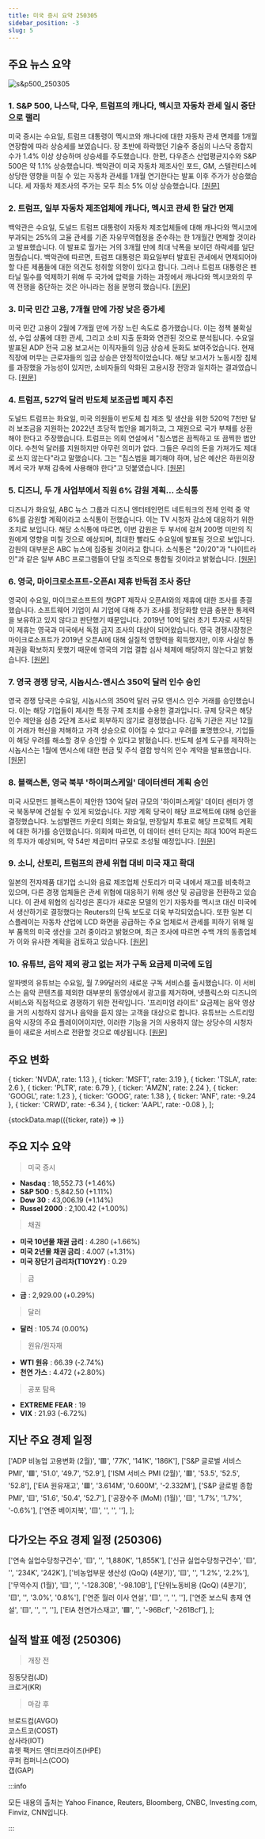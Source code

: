 ```yaml
---
title: 미국 증시 요약 250305
sidebar_position: -3
slug: 5
---
```


## 주요 뉴스 요약

![s&p500_250305](/map/250305.png)

### 1. **S&P 500, 나스닥, 다우, 트럼프의 캐나다, 멕시코 자동차 관세 일시 중단으로 랠리**

미국 증시는 수요일, 트럼프 대통령이 멕시코와 캐나다에 대한 자동차 관세 면제를 1개월 연장함에 따라 상승세를 보였습니다. 장 초반에 하락했던 기술주 중심의 나스닥 종합지수가 1.4% 이상 상승하며 상승세를 주도했습니다. 한편, 다우존스 산업평균지수와 S&P 500은 약 1.1% 상승했습니다. 백악관이 미국 자동차 제조사인 포드, GM, 스텔란티스에 상당한 영향을 미칠 수 있는 자동차 관세를 1개월 연기한다는 발표 이후 주가가 상승했습니다. 세 자동차 제조사의 주가는 모두 최소 5% 이상 상승했습니다. [[원문]](https://finance.yahoo.com/news/live/stock-market-today-sp-500-nasdaq-dow-rally-after-trump-pauses-canada-mexico-auto-tariffs-003340994.html)

### 2. **트럼프, 일부 자동차 제조업체에 캐나다, 멕시코 관세 한 달간 면제**

백악관은 수요일, 도널드 트럼프 대통령이 자동차 제조업체들에 대해 캐나다와 멕시코에 부과되는 25%의 고율 관세를 기존 자유무역협정을 준수하는 한 1개월간 면제할 것이라고 발표했습니다. 이 발표로 월가는 거의 3개월 만에 최대 낙폭을 보이던 하락세를 일단 멈췄습니다. 백악관에 따르면, 트럼프 대통령은 화요일부터 발효된 관세에서 면제되어야 할 다른 제품들에 대한 의견도 청취할 의향이 있다고 합니다. 그러나 트럼프 대통령은 펜타닐 밀수를 억제하기 위해 두 국가에 압력을 가하는 과정에서 캐나다와 멕시코와의 무역 전쟁을 중단하는 것은 아니라는 점을 분명히 했습니다. [[원문]](https://www.reuters.com/world/americas/us-make-canada-mexico-tariff-announcement-wednesday-commerce-chief-says-2025-03-05/)

### 3. **미국 민간 고용, 7개월 만에 가장 낮은 증가세**

미국 민간 고용이 2월에 7개월 만에 가장 느린 속도로 증가했습니다. 이는 정책 불확실성, 수입 상품에 대한 관세, 그리고 소비 지출 둔화와 연관된 것으로 분석됩니다. 수요일 발표된 ADP 전국 고용 보고서는 이직자들의 임금 상승세 둔화도 보여주었습니다. 현재 직장에 머무는 근로자들의 임금 상승은 안정적이었습니다. 해당 보고서가 노동시장 침체를 과장했을 가능성이 있지만, 소비자들의 악화된 고용시장 전망과 일치하는 결과였습니다. [[원문]](https://www.reuters.com/markets/us/us-private-payrolls-slow-sharply-february-2025-03-05/)

### 4. **트럼프, 527억 달러 반도체 보조금법 폐지 추진**

도널드 트럼프는 화요일, 미국 의원들이 반도체 칩 제조 및 생산을 위한 520억 7천만 달러 보조금을 지원하는 2022년 초당적 법안을 폐기하고, 그 재원으로 국가 부채를 상환해야 한다고 주장했습니다. 트럼프는 의회 연설에서 "칩스법은 끔찍하고 또 끔찍한 법안이다. 수천억 달러를 지원하지만 아무런 의미가 없다. 그들은 우리의 돈을 가져가도 제대로 쓰지 않는다"라고 말했습니다. 그는 "칩스법을 폐기해야 하며, 남은 예산은 하원의장께서 국가 부채 감축에 사용해야 한다"고 덧붙였습니다. [[원문]](https://www.reuters.com/technology/trump-wants-kill-527-billion-semiconductor-chips-subsidy-law-2025-03-05/)

### 5. **디즈니, 두 개 사업부에서 직원 6% 감원 계획... 소식통**

디즈니가 화요일, ABC 뉴스 그룹과 디즈니 엔터테인먼트 네트워크의 전체 인력 중 약 6%를 감원할 계획이라고 소식통이 전했습니다. 이는 TV 시청자 감소에 대응하기 위한 조치로 보입니다. 해당 소식통에 따르면, 이번 감원은 두 부서에 걸쳐 200명 미만의 직원에게 영향을 미칠 것으로 예상되며, 최대한 빨라도 수요일에 발표될 것으로 보입니다. 감원의 대부분은 ABC 뉴스에 집중될 것이라고 합니다. 소식통은 "20/20"과 "나이트라인"과 같은 일부 ABC 프로그램들이 단일 조직으로 통합될 것이라고 밝혔습니다. [[원문]](https://www.reuters.com/business/media-telecom/disney-cut-nearly-6-staff-across-units-wsj-reports-2025-03-05/)

### 6. **영국, 마이크로소프트-오픈AI 제휴 반독점 조사 중단**

영국이 수요일, 마이크로소프트의 챗GPT 제작사 오픈AI와의 제휴에 대한 조사를 종결했습니다. 소프트웨어 기업이 AI 기업에 대해 추가 조사를 정당화할 만큼 충분한 통제력을 보유하고 있지 않다고 판단했기 때문입니다. 2019년 10억 달러 초기 투자로 시작된 이 제휴는 영국과 미국에서 독점 금지 조사의 대상이 되어왔습니다. 영국 경쟁시장청은 마이크로소프트가 2019년 오픈AI에 대해 실질적 영향력을 획득했지만, 이후 사실상 통제권을 확보하지 못했기 때문에 영국의 기업 결합 심사 체제에 해당하지 않는다고 밝혔습니다. [[원문]](https://www.reuters.com/technology/uk-says-microsoftopenai-partnership-does-not-need-anti-trust-investigation-2025-03-05/)

### 7. **영국 경쟁 당국, 시놉시스-앤시스 350억 달러 인수 승인**

영국 경쟁 당국은 수요일, 시놉시스의 350억 달러 규모 앤시스 인수 거래를 승인했습니다. 이는 해당 기업들이 제시한 특정 구제 조치를 수용한 결과입니다. 규제 당국은 해당 인수 제안을 심층 2단계 조사로 회부하지 않기로 결정했습니다. 감독 기관은 지난 12월 이 거래가 혁신을 저해하고 가격 상승으로 이어질 수 있다고 우려를 표명했으나, 기업들이 해당 우려를 해소할 경우 승인할 수 있다고 밝혔습니다. 반도체 설계 도구를 제작하는 시놉시스는 1월에 앤시스에 대한 현금 및 주식 결합 방식의 인수 계약을 발표했습니다. [[원문]](https://www.reuters.com/markets/deals/uk-competition-regulator-clears-35-billion-synopsys-ansys-deal-2025-03-05/)

### 8. **블랙스톤, 영국 북부 '하이퍼스케일' 데이터센터 계획 승인**

미국 사모펀드 블랙스톤이 제안한 130억 달러 규모의 '하이퍼스케일' 데이터 센터가 영국 북동부에 건설될 수 있게 되었습니다. 지방 계획 당국이 해당 프로젝트에 대해 승인을 결정했습니다. 노섬벌랜드 카운티 의회는 화요일, 만장일치 투표로 해당 프로젝트 계획에 대한 허가를 승인했습니다. 의회에 따르면, 이 데이터 센터 단지는 최대 100억 파운드의 투자가 예상되며, 약 54만 제곱미터 규모로 조성될 예정입니다. [[원문]](https://www.reuters.com/technology/blackstones-plans-northern-england-hyperscale-data-centre-get-green-light-2025-03-05/)

### 9. **소니, 산토리, 트럼프의 관세 위협 대비 미국 재고 확대**

일본의 전자제품 대기업 소니와 음료 제조업체 산토리가 미국 내에서 재고를 비축하고 있으며, 다른 경쟁 업체들은 관세 위협에 대응하기 위해 생산 및 공급망을 전환하고 있습니다. 이 관세 위협의 심각성은 혼다가 새로운 모델의 인기 자동차를 멕시코 대신 미국에서 생산하기로 결정했다는 Reuters의 단독 보도로 더욱 부각되었습니다. 또한 일본 디스플레이는 자동차 산업에 LCD 화면을 공급하는 주요 업체로서 관세를 피하기 위해 일부 품목의 미국 생산을 고려 중이라고 밝혔으며, 최근 조사에 따르면 수백 개의 동종업체가 이와 유사한 계획을 검토하고 있습니다. [[원문]](https://www.reuters.com/business/sony-suntory-build-us-stockpiles-japan-faces-trump-tariff-threat-2025-03-05/)

### 10. **유튜브, 음악 제외 광고 없는 저가 구독 요금제 미국에 도입**

알파벳의 유튜브는 수요일, 월 7.99달러의 새로운 구독 서비스를 출시했습니다. 이 서비스는 음악 콘텐츠를 제외한 대부분의 동영상에서 광고를 제거하며, 넷플릭스와 디즈니의 서비스와 직접적으로 경쟁하기 위한 전략입니다. '프리미엄 라이트' 요금제는 음악 영상을 거의 시청하지 않거나 음악을 듣지 않는 고객을 대상으로 합니다. 유튜브는 스트리밍 음악 시장의 주요 플레이어이지만, 이러한 기능을 거의 사용하지 않는 상당수의 시청자들이 새로운 서비스로 전환할 것으로 예상됩니다. [[원문]](https://www.reuters.com/technology/youtube-brings-cheaper-subscription-tier-us-with-no-ads-except-music-2025-03-05/)

## 주요 변화

  { ticker: 'NVDA', rate: 1.13 },
  { ticker: 'MSFT', rate: 3.19 },
  { ticker: 'TSLA', rate: 2.6 },
  { ticker: 'PLTR', rate: 6.79 },
  { ticker: 'AMZN', rate: 2.24 },
  { ticker: 'GOOGL', rate: 1.23 },
  { ticker: 'GOOG', rate: 1.38 },
  { ticker: 'ANF', rate: -9.24 },
  { ticker: 'CRWD', rate: -6.34 },
  { ticker: 'AAPL', rate: -0.08 },
];

{stockData.map(({ticker, rate}) => <StockCardMini key={ticker} ticker={ticker} rate={rate}></StockCardMini>)}

## 주요 지수 요약

> 미국 증시

- **Nasdaq** : 18,552.73 (+1.46%)
- **S&P 500** : 5,842.50 (+1.11%)
- **Dow 30** : 43,006.19 (+1.14%)
- **Russel 2000** : 2,100.42 (+1.00%)

> 채권

- **미국 10년물 채권 금리** : 4.280 (+1.66%)
- **미국 2년물 채권 금리** : 4.007 (+1.31%)
- **미국 장단기 금리차(T10Y2Y)** : 0.29

> 금

- **금** : 2,929.00 (+0.29%)

> 달러

- **달러** : 105.74 (0.00%)

> 원유/원자재

- **WTI 원유** : 66.39 (-2.74%)
- **천연 가스** : 4.472 (+2.80%)

> 공포 탐욕

- **EXTREME FEAR** : 19
- **VIX** : 21.93 (-6.72%)

## 지난 주요 경제 일정

  ['ADP 비농업 고용변화 (2월)', '🟥', '77K', '141K', '186K'],
  ['S&P 글로벌 서비스 PMI', '🟥', '51.0', '49.7', '52.9'],
  ['ISM 서비스 PMI (2월)', '🟥', '53.5', '52.5', '52.8'],
  ['EIA 원유재고', '🟥', '3.614M', '0.600M', '-2.332M'],
  ['S&P 글로벌 종합 PMI', '🟨', '51.6', '50.4', '52.7'],
  ['공장수주 (MoM) (1월)', '🟨', '1.7%', '1.7%', '-0.6%'],
  ['연준 베이지북', '🟨', '', '', ''],
];

<EconomicCalendar data={eventsData} />

## 다가오는 주요 경제 일정 (250306)

  ['연속 실업수당청구건수', '🟨', '', '1,880K', '1,855K'],
  ['신규 실업수당청구건수', '🟨', '', '234K', '242K'],
  ['비농업부문 생산성 (QoQ) (4분기)', '🟨', '', '1.2%', '2.2%'],
  ['무역수지 (1월)', '🟨', '', '-128.30B', '-98.10B'],
  ['단위노동비용 (QoQ) (4분기)', '🟨', '', '3.0%', '0.8%'],
  ['연준 월러 이사 연설', '🟨', '', '', ''],
  ['연준 보스틱 총재 연설', '🟨', '', '', ''],
  ['EIA 천연가스재고', '🟩', '', '-96Bcf', '-261Bcf'],
];

<EconomicCalendar data={nextEventsData} />

## 실적 발표 예정 (250306)

> 개장 전

징동닷컴(JD)  
크로거(KR)

> 마감 후

브로드컴(AVGO)  
코스트코(COST)  
삼사라(IOT)  
휴렛 팩커드 엔터프라이즈(HPE)  
쿠퍼 컴퍼니스(COO)  
갭(GAP)

:::info

모든 내용의 출처는 Yahoo Finance, Reuters, Bloomberg, CNBC, Investing.com, Finviz, CNN입니다.

:::
